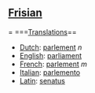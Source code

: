 ==[[Frisian]]===
===[[Translation]]s==
*[[Dutch]]: [[parlement]] ''n''
*[[English]]: [[parliament]]
*[[French]]: [[parlement]] ''m''
*[[Italian]]: [[parlemento]]
*[[Latin]]: [[senatus]]